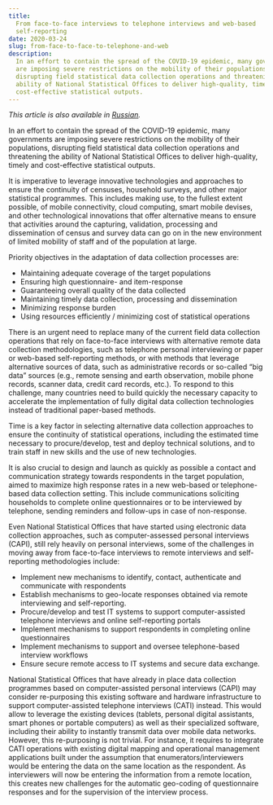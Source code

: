 ```yaml
---
title:
  From face-to-face interviews to telephone interviews and web-based
  self-reporting
date: 2020-03-24
slug: from-face-to-face-to-telephone-and-web
description:
  In an effort to contain the spread of the COVID-19 epidemic, many governments
  are imposing severe restrictions on the mobility of their populations,
  disrupting field statistical data collection operations and threatening the
  ability of National Statistical Offices to deliver high-quality, timely and
  cost-effective statistical outputs.
---
```


_This article is also available in
[Russian](/from-face-to-face-to-telephone-and-web-RU.pdf)._

In an effort to contain the spread of the COVID-19 epidemic, many governments
are imposing severe restrictions on the mobility of their populations,
disrupting field statistical data collection operations and threatening the
ability of National Statistical Offices to deliver high-quality, timely and
cost-effective statistical outputs.

It is imperative to leverage innovative technologies and approaches to ensure
the continuity of censuses, household surveys, and other major statistical
programmes. This includes making use, to the fullest extent possible, of mobile
connectivity, cloud computing, smart mobile devises, and other technological
innovations that offer alternative means to ensure that activities around the
capturing, validation, processing and dissemination of census and survey data
can go on in the new environment of limited mobility of staff and of the
population at large.

Priority objectives in the adaptation of data collection processes are:

- Maintaining adequate coverage of the target populations
- Ensuring high questionnaire- and item-response
- Guaranteeing overall quality of the data collected
- Maintaining timely data collection, processing and dissemination
- Minimizing response burden
- Using resources efficiently / minimizing cost of statistical operations

There is an urgent need to replace many of the current field data collection
operations that rely on face-to-face interviews with alternative remote data
collection methodologies, such as telephone personal interviewing or paper or
web-based self-reporting methods, or with methods that leverage alternative
sources of data, such as administrative records or so-called “big data” sources
\(e.g., remote sensing and earth observation, mobile phone records, scanner
data, credit card records, etc.\). To respond to this challenge, many countries
need to build quickly the necessary capacity to accelerate the implementation of
fully digital data collection technologies instead of traditional paper-based
methods.

Time is a key factor in selecting alternative data collection approaches to
ensure the continuity of statistical operations, including the estimated time
necessary to procure/develop, test and deploy technical solutions, and to train
staff in new skills and the use of new technologies.

It is also crucial to design and launch as quickly as possible a contact and
communication strategy towards respondents in the target population, aimed to
maximize high response rates in a new web-based or telephone-based data
collection setting. This include communications soliciting households to
complete online questionnaires or to be interviewed by telephone, sending
reminders and follow-ups in case of non-response.

Even National Statistical Offices that have started using electronic data
collection approaches, such as computer-assessed personal interviews \(CAPI\),
still rely heavily on personal interviews, some of the challenges in moving away
from face-to-face interviews to remote interviews and self-reporting
methodologies include:

- Implement new mechanisms to identify, contact, authenticate and communicate
  with respondents
- Establish mechanisms to geo-locate responses obtained via remote interviewing
  and self-reporting.
- Procure/develop and test IT systems to support computer-assisted telephone
  interviews and online self-reporting portals
- Implement mechanisms to support respondents in completing online
  questionnaires
- Implement mechanisms to support and oversee telephone-based interview
  workflows
- Ensure secure remote access to IT systems and secure data exchange.

National Statistical Offices that have already in place data collection
programmes based on computer-assisted personal interviews \(CAPI\) may consider
re-purposing this existing software and hardware infrastructure to support
computer-assisted telephone interviews \(CATI\) instead. This would allow to
leverage the existing devices \(tablets, personal digital assistants, smart
phones or portable computers\) as well as their specialized software, including
their ability to instantly transmit data over mobile data networks. However,
this re-purposing is not trivial. For instance, it requires to integrate CATI
operations with existing digital mapping and operational management applications
built under the assumption that enumerators/interviewers would be entering the
data on the same location as the respondent. As interviewers will now be
entering the information from a remote location, this creates new challenges for
the automatic geo-coding of questionnaire responses and for the supervision of
the interview process.
